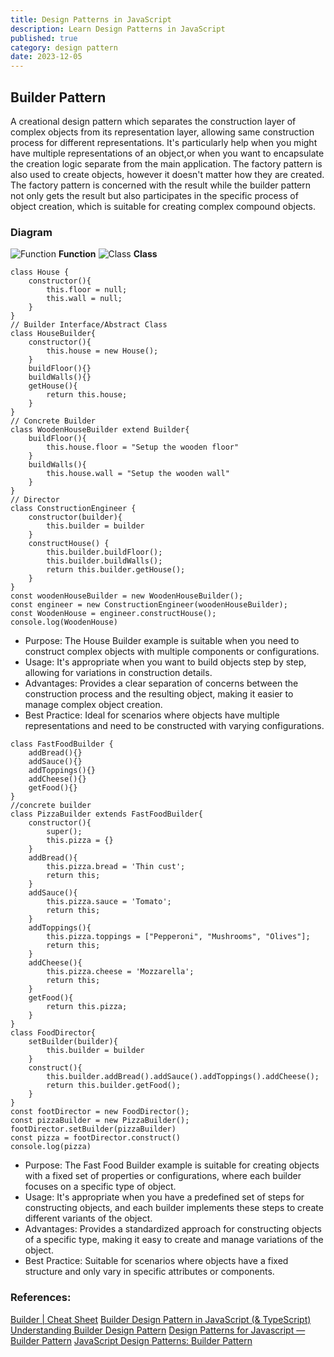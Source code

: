 ```yaml
---
title: Design Patterns in JavaScript 
description: Learn Design Patterns in JavaScript
published: true
category: design pattern
date: 2023-12-05
---
```


## Builder Pattern 

A creational design pattern which separates the construction layer of complex objects from its representation layer, allowing same construction process for different representations.
It's particularly help when you might have multiple representations of an object,or when you want to encapsulate the creation logic separate from the main application.
The factory pattern is also used to create objects, however it doesn't matter how they are created.
The factory pattern is concerned with the result while the builder pattern not only gets the result but also participates in the specific process of object creation, which is suitable for creating complex compound objects.

### Diagram
![Function](/blog/design-pattern/builder-function.png)
**Function**
![Class](/blog/design-pattern/builder-class.png)
**Class**

```
class House {
    constructor(){
        this.floor = null;
        this.wall = null;
    }
}
// Builder Interface/Abstract Class
class HouseBuilder{
    constructor(){
        this.house = new House();
    }
    buildFloor(){}
    buildWalls(){}
    getHouse(){
        return this.house;
    }
}
// Concrete Builder
class WoodenHouseBuilder extend Builder{
    buildFloor(){
        this.house.floor = "Setup the wooden floor"
    }
    buildWalls(){
        this.house.wall = "Setup the wooden wall"
    }
}
// Director
class ConstructionEngineer {
    constructor(builder){
        this.builder = builder
    }
    constructHouse() {
        this.builder.buildFloor();
        this.builder.buildWalls();
        return this.builder.getHouse();
    }
}
const woodenHouseBuilder = new WoodenHouseBuilder();
const engineer = new ConstructionEngineer(woodenHouseBuilder);
const WoodenHouse = engineer.constructHouse();
console.log(WoodenHouse)
```

- Purpose: The House Builder example is suitable when you need to construct complex objects with multiple components or configurations.
- Usage: It's appropriate when you want to build objects step by step, allowing for variations in construction details.
- Advantages: Provides a clear separation of concerns between the construction process and the resulting object, making it easier to manage complex object creation.
- Best Practice: Ideal for scenarios where objects have multiple representations and need to be constructed with varying configurations.


```
class FastFoodBuilder {
    addBread(){}
    addSauce(){}
    addToppings(){}
    addCheese(){}
    getFood(){}
}
//concrete builder
class PizzaBuilder extends FastFoodBuilder{
    constructor(){
        super();
        this.pizza = {}
    }
    addBread(){
        this.pizza.bread = 'Thin cust';
        return this;
    }
    addSauce(){
        this.pizza.sauce = 'Tomato';
        return this;
    }
    addToppings(){
        this.pizza.toppings = ["Pepperoni", "Mushrooms", "Olives"];
        return this;
    }
    addCheese(){
        this.pizza.cheese = 'Mozzarella';
        return this;
    }
    getFood(){
        return this.pizza;
    }
}
class FoodDirector{
    setBuilder(builder){
        this.builder = builder
    }
    construct(){
        this.builder.addBread().addSauce().addToppings().addCheese();
        return this.builder.getFood();
    }
}
const footDirector = new FoodDirector();
const pizzaBuilder = new PizzaBuilder();
footDirector.setBuilder(pizzaBuilder)
const pizza = footDirector.construct()
console.log(pizza)
```

- Purpose: The Fast Food Builder example is suitable for creating objects with a fixed set of properties or configurations, where each builder focuses on a specific type of object.
- Usage: It's appropriate when you have a predefined set of steps for constructing objects, and each builder implements these steps to create different variants of the object.
- Advantages: Provides a standardized approach for constructing objects of a specific type, making it easy to create and manage variations of the object.
- Best Practice: Suitable for scenarios where objects have a fixed structure and only vary in specific attributes or components.
### References:

[Builder | Cheat Sheet](https://medium.com/cp-massive-programming/builder-cheat-sheet-ec0417836e82)
[Builder Design Pattern in JavaScript (& TypeScript)](https://blog.stackademic.com/builder-design-pattern-in-javascript-typescript-d972955e1888)
[Understanding Builder Design Pattern](https://medium.com/nerd-for-tech/understanding-builder-design-pattern-ce48a29b79)
[Design Patterns for Javascript — Builder Pattern](https://medium.com/codex/design-patterns-for-javascript-builder-pattern-c287c54b9b6b)
[JavaScript Design Patterns: Builder Pattern](https://freedium.cfd/https://javascript.plainenglish.io/javascript-design-patterns-builder-pattern-608dbb2020a)